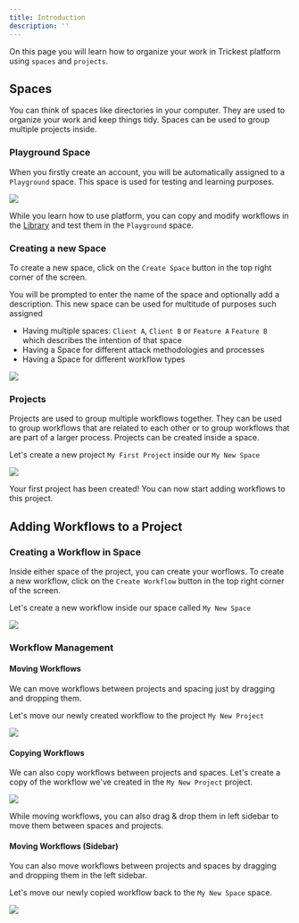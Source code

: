 ```yaml
---
title: Introduction
description: ''
---
```



On this page you will learn how to organize your work in Trickest platform using `spaces` and `projects`.


## Spaces

You can think of spaces like directories in your computer. They are used to organize your work and keep things tidy. Spaces can be used to group multiple projects inside.

### Playground Space

When you firstly create an account, you will be automatically assigned to a `Playground` space. This space is used for testing and learning purposes.

<Frame>
  <img src="/images/playground-space.png" />
</Frame>

While you learn how to use platform, you can copy and modify workflows in the [Library](/library) and test them in the `Playground` space.

### Creating a new Space

To create a new space, click on the `Create Space` button in the top right corner of the screen.

You will be prompted to enter the name of the space and optionally add a description. This new space can be used for multitude of purposes such assigned

* Having multiple spaces: `Client A`, `Client B` or `Feature A` `Feature B` which describes the intention of that space
* Having a Space for different attack methodologies and processes
* Having a Space for different workflow types

<Frame>
  <img src="/images/new-space-creation.gif" />
</Frame>


### Projects

Projects are used to group multiple workflows together. They can be used to group workflows that are related to each other or to group workflows that are part of a larger process. Projects can be created inside a space.

Let's create a new project `My First Project` inside our `My New Space`

<Frame>
  <img src="/images/new-project-creation.gif" />
</Frame>

Your first project has been created! You can now start adding workflows to this project.

## Adding Workflows to a Project

### Creating a Workflow in Space

Inside either space of the project, you can create your worflows. To create a new workflow, click on the `Create Workflow` button in the top right corner of the screen.

Let's create a new workflow inside our space called `My New Space`

<Frame>
  <img src="/images/new-workflow-creation.gif" />
</Frame>

### Workflow Management

#### Moving Workflows

We can move workflows between projects and spacing just by dragging and dropping them.

Let's move our newly created workflow to the project `My New Project`

<Frame>
  <img src="/images/moving-workflow-to-project.gif" />
</Frame>

#### Copying Workflows

We can also copy workflows between projects and spaces. Let's create a copy of the workflow we've created in the `My New Project` project.

<Frame>
  <img src="/images/copying-workflow-project.gif" />
</Frame>

<Tip>While moving workflows, you can also drag & drop them in left sidebar to move them between spaces and projects.</Tip>

#### Moving Workflows (Sidebar)

You can also move workflows between projects and spaces by dragging and dropping them in the left sidebar.

Let's move our newly copied workflow back to the `My New Space` space.

<Frame>
  <img src="/images/moving-workflow-sidebar.gif" />
</Frame>

